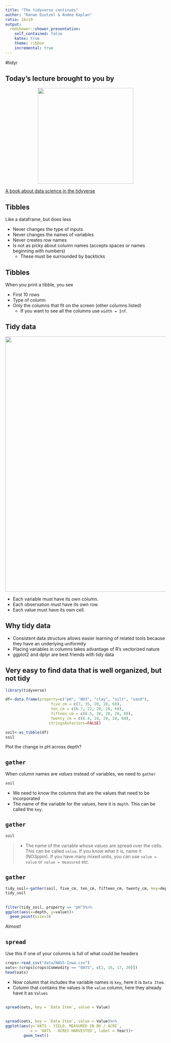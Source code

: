 ```yaml
---
title: "The tidyverse continues"
author: "Ranae Dietzel & Andee Kaplan"
ratio: 16x10
output:
  rmdshower::shower_presentation:
    self_contained: false
    katex: true
    theme: ribbon
    incremental: true
---
```


#tidyr  

## Today's lecture brought to you by 

 <center><img src="images/r4ds_cover.jpg" width="300px" /></center>  
 [A book about data science in the tidyverse](http://r4ds.had.co.nz/)

## Tibbles  
  Like a dataframe, but does less 
  
  * Never changes the type of inputs  
  * Never changes the names of variables  
  * Never creates row names  
  * Is not as picky about column names (accepts spaces or names beginning with numbers)  
      - These must be surrounded by backticks  
      
## Tibbles  
  When you print a tibble, you see  
  
  * First 10 rows  
  * Type of column
  * Only the columns that fit on the screen (other columns listed)  
      - If you want to see all the columns use `width = Inf`.  
  
## Tidy data  

 <center><img src="images/tidy_1.png" width="800px" /></center>  
 
 * Each variable must have its own column.    
 * Each observation must have its own row.  
 * Each value must have its own cell.  

## Why tidy data  

* Consistent data structure allows easier learning of related tools because they have an underlying uniformity  
* Placing variables in columns takes advantage of R's vectorized nature  
* ggplot2 and dplyr are best friends with tidy data  

##  Very easy to find data that is well organized, but not tidy 

```r
library(tidyverse)
```

```r
df<-data.frame(property=c("pH", "NO3", "clay", "silt", "sand"),
                    five_cm = c(7, 35, 20, 20, 60),
                    ten_cm = c(6.7, 22, 20, 20, 60),
                    fifteen_cm = c(6.5, 20, 20, 20, 60),
                    twenty_cm = c(6.4, 18, 20, 20, 60),
                   stringsAsFactors=FALSE)

soil<-as_tibble(df)
soil
```

Plot the change in pH across depth?

##  `gather`  
When column names are *values* instead of variables, we need to `gather` 
```r
soil
```

* We need to know the columns that are the values that need to be incorporated  
* The name of the variable for the values, here it is `depth`. This can be called the `key`.  


##  `gather`  
 
```r
soil
```

> * The name of the variable whose values are spread over the cells. This can be called `value`. If you know what it is, name it (NO3ppm). If you have many mixed units, you can use `value = value` or `value = measured` etc.

## `gather`  
```r
tidy_soil<-gather(soil, five_cm, ten_cm, fifteen_cm, twenty_cm, key=depth, value=value)
tidy_soil
```

##  
```r
filter(tidy_soil, property == "pH")%>%
ggplot(aes(x=depth, y=value))+
  geom_point(size=3)
```
Almost!  

##  `spread`

Use this if one of your columns is full of what could be headers
```r
crops<-read_csv("data/NASS-Iowa.csv")
oats<-(crops[crops$Commodity == "OATS", c(2, 16, 17, 20)])  
head(oats)
```

* Now column that includes the variable names is `key`, here it is `Data Item`.  
* Column that contains the values is the `value` column, here they already have it as `Values` 

##   
```r
spread(oats, key = `Data Item`, value = Value)
```

## 
```r
spread(oats, key = `Data Item`, value = Value)%>%
ggplot(aes(y=`OATS - YIELD, MEASURED IN BU / ACRE`,
           x = `OATS - ACRES HARVESTED`, label = Year))+
        geom_text()
```



    
